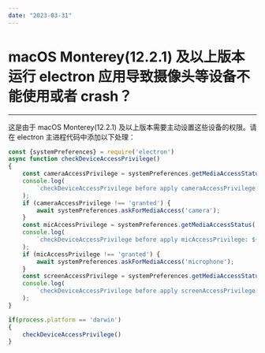 ```yaml
---
date: "2023-03-31"
---
```

# macOS Monterey(12.2.1) 及以上版本运行 electron 应用导致摄像头等设备不能使用或者 crash？

---

这是由于 macOS Monterey(12.2.1) 及以上版本需要主动设置这些设备的权限。请在 electron 主进程代码中添加以下处理：

```js
const {systemPreferences} = require('electron')
async function checkDeviceAccessPrivilege()
{
    const cameraAccessPrivilege = systemPreferences.getMediaAccessStatus('camera');
    console.log(
        `checkDeviceAccessPrivilege before apply cameraAccessPrivilege: ${cameraAccessPrivilege}`
    );
    if (cameraAccessPrivilege !== 'granted') {
        await systemPreferences.askForMediaAccess('camera');
    }
    const micAccessPrivilege = systemPreferences.getMediaAccessStatus('microphone');
    console.log(
        `checkDeviceAccessPrivilege before apply micAccessPrivilege: ${micAccessPrivilege}`
    );
    if (micAccessPrivilege !== 'granted') {
        await systemPreferences.askForMediaAccess('microphone');
    }
    const screenAccessPrivilege = systemPreferences.getMediaAccessStatus('screen');
    console.log(
        `checkDeviceAccessPrivilege before apply screenAccessPrivilege: ${screenAccessPrivilege}`
    );
}

if(process.platform == 'darwin')
{
    checkDeviceAccessPrivilege()
}
```